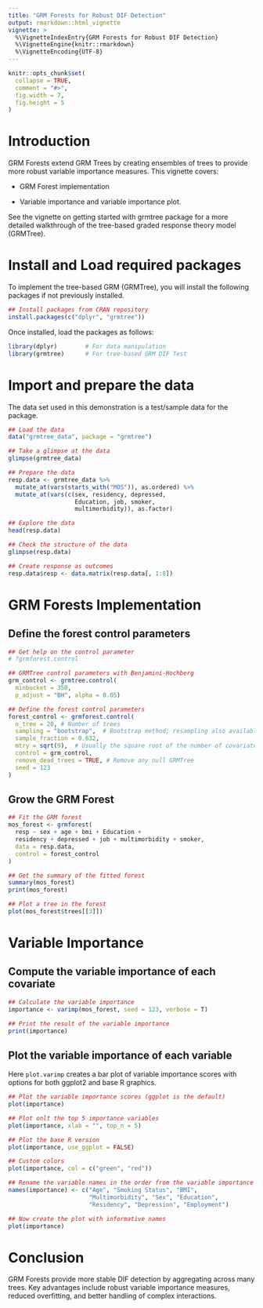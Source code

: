 ```yaml
---
title: "GRM Forests for Robust DIF Detection"
output: rmarkdown::html_vignette
vignette: >
  %\VignetteIndexEntry{GRM Forests for Robust DIF Detection}
  %\VignetteEngine{knitr::rmarkdown}
  %\VignetteEncoding{UTF-8}
---
```


```r

knitr::opts_chunk$set(
  collapse = TRUE,
  comment = "#>",
  fig.width = 7,
  fig.height = 5
)
```

# Introduction

GRM Forests extend GRM Trees by creating ensembles of trees to provide more robust variable importance measures. This vignette covers:

* GRM Forest implementation

* Variable importance and variable importance plot.

See the vignette on getting started with grmtree package for a more detailed walkthrough of the tree-based graded response theory model (GRMTree).

# Install and Load required packages
To implement the tree-based GRM (GRMTree), you will install the following packages if not previously installed.
```r
## Install packages from CRAN repository
install.packages(c("dplyr", "grmtree"))
```

Once installed, load the packages as follows:
```r
library(dplyr)        # For data manipulation
library(grmtree)      # For tree-based GRM DIF Test
```

# Import and prepare the data

The data set used in this demonstration is a test/sample data for the package.


```r
## Load the data
data("grmtree_data", package = "grmtree")

## Take a glimpse at the data
glimpse(grmtree_data)

## Prepare the data
resp.data <- grmtree_data %>% 
  mutate_at(vars(starts_with("MOS")), as.ordered) %>% 
  mutate_at(vars(c(sex, residency, depressed,
                   Education, job, smoker,
                   multimorbidity)), as.factor) 

## Explore the data
head(resp.data)

## Check the structure of the data
glimpse(resp.data)

## Create response as outcomes
resp.data$resp <- data.matrix(resp.data[, 1:8])
```

# GRM Forests Implementation

## Define the forest control parameters
```r
## Get help on the control parameter
# ?grmforest.control

## GRMTree control parameters with Benjamini-Hochberg 
grm_control <- grmtree.control(
  minbucket = 350,
  p_adjust = "BH", alpha = 0.05)

## Define the forest control parameters
forest_control <- grmforest.control(
  n_tree = 20, # Number of trees
  sampling = "bootstrap",  # Bootstrap method; resampling also available
  sample_fraction = 0.632,
  mtry = sqrt(9),  # Usually the square root of the number of covariates
  control = grm_control,
  remove_dead_trees = TRUE, # Remove any null GRMTree
  seed = 123
)
```

## Grow the GRM Forest

```r
## Fit the GRM forest
mos_forest <- grmforest(
  resp ~ sex + age + bmi + Education + 
  residency + depressed + job + multimorbidity + smoker,  
  data = resp.data,
  control = forest_control
)

## Get the summary of the fitted forest
summary(mos_forest)
print(mos_forest)

## Plot a tree in the forest
plot(mos_forest$trees[[3]])
```

# Variable Importance

## Compute the variable importance of each covariate
```r
## Calculate the variable importance
importance <- varimp(mos_forest, seed = 123, verbose = T)

## Print the result of the variable importance
print(importance)
```

## Plot the variable importance of each variable 

Here `plot.varimp` creates a bar plot of variable importance scores with options for both ggplot2 and base R graphics.
```r
## Plot the variable importance scores (ggplot is the default)
plot(importance)

## Plot onlt the top 5 importance variables
plot(importance, xlab = "", top_n = 5)

## Plot the base R version
plot(importance, use_ggplot = FALSE)

## Custom colors
plot(importance, col = c("green", "red"))

## Rename the variable names in the order from the variable importance result
names(importance) <- c("Age", "Smoking Status", "BMI",
                       "Multimorbidity", "Sex", "Education",
                       "Residency", "Depression", "Employment")

## Now create the plot with informative names
plot(importance)
```


# Conclusion

GRM Forests provide more stable DIF detection by aggregating across many trees. Key advantages include robust variable importance measures, reduced overfitting, and better handling of complex interactions.


